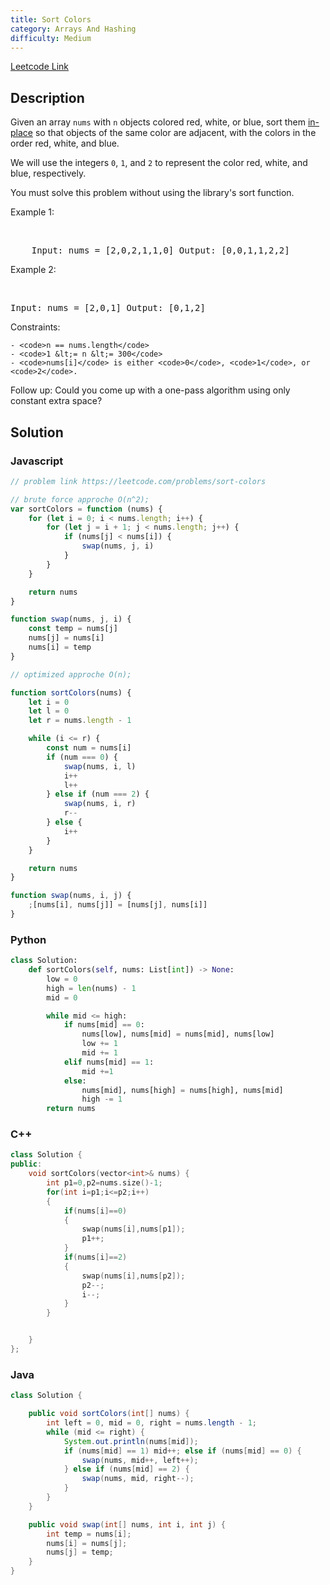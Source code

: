 ```yaml
---
title: Sort Colors
category: Arrays And Hashing
difficulty: Medium
---
```


<Callout>

[Leetcode Link](https://leetcode.com/problems/sort-colors)

</Callout>

## Description

Given an array <code>nums</code> with <code>n</code> objects colored red, white, or blue, sort them <a href="https://en.wikipedia.org/wiki/In-place_algorithm" target="_blank">in-place</a> so that objects of the same color are adjacent, with the colors in the order red, white, and blue.

We will use the integers <code>0</code>, <code>1</code>, and <code>2</code> to represent the color red, white, and blue, respectively.

You must solve this problem without using the library&#39;s sort function.

Example 1:

<br />

<pre className="overflow-x-auto">
	Input: nums = [2,0,2,1,1,0] Output: [0,0,1,1,2,2]
</pre>

Example 2:

<br />

<pre className="overflow-x-auto">Input: nums = [2,0,1] Output: [0,1,2]</pre>

Constraints:

    - <code>n == nums.length</code>
    - <code>1 &lt;= n &lt;= 300</code>
    - <code>nums[i]</code> is either <code>0</code>, <code>1</code>, or <code>2</code>.

Follow up: Could you come up with a one-pass algorithm using only constant extra space?

## Solution

### Javascript

```javascript
// problem link https://leetcode.com/problems/sort-colors

// brute force approche O(n^2);
var sortColors = function (nums) {
	for (let i = 0; i < nums.length; i++) {
		for (let j = i + 1; j < nums.length; j++) {
			if (nums[j] < nums[i]) {
				swap(nums, j, i)
			}
		}
	}

	return nums
}

function swap(nums, j, i) {
	const temp = nums[j]
	nums[j] = nums[i]
	nums[i] = temp
}

// optimized approche O(n);

function sortColors(nums) {
	let i = 0
	let l = 0
	let r = nums.length - 1

	while (i <= r) {
		const num = nums[i]
		if (num === 0) {
			swap(nums, i, l)
			i++
			l++
		} else if (num === 2) {
			swap(nums, i, r)
			r--
		} else {
			i++
		}
	}

	return nums
}

function swap(nums, i, j) {
	;[nums[i], nums[j]] = [nums[j], nums[i]]
}
```

### Python

```python
class Solution:
    def sortColors(self, nums: List[int]) -> None:
        low = 0
        high = len(nums) - 1
        mid = 0

        while mid <= high:
            if nums[mid] == 0:
                nums[low], nums[mid] = nums[mid], nums[low]
                low += 1
                mid += 1
            elif nums[mid] == 1:
                mid +=1
            else:
                nums[mid], nums[high] = nums[high], nums[mid]
                high -= 1
        return nums

```

### C++

```cpp
class Solution {
public:
    void sortColors(vector<int>& nums) {
        int p1=0,p2=nums.size()-1;
        for(int i=p1;i<=p2;i++)
        {
            if(nums[i]==0)
            {
                swap(nums[i],nums[p1]);
                p1++;
            }
            if(nums[i]==2)
            {
                swap(nums[i],nums[p2]);
                p2--;
                i--;
            }
        }


    }
};

```

### Java

```java
class Solution {

    public void sortColors(int[] nums) {
        int left = 0, mid = 0, right = nums.length - 1;
        while (mid <= right) {
            System.out.println(nums[mid]);
            if (nums[mid] == 1) mid++; else if (nums[mid] == 0) {
                swap(nums, mid++, left++);
            } else if (nums[mid] == 2) {
                swap(nums, mid, right--);
            }
        }
    }

    public void swap(int[] nums, int i, int j) {
        int temp = nums[i];
        nums[i] = nums[j];
        nums[j] = temp;
    }
}

```
